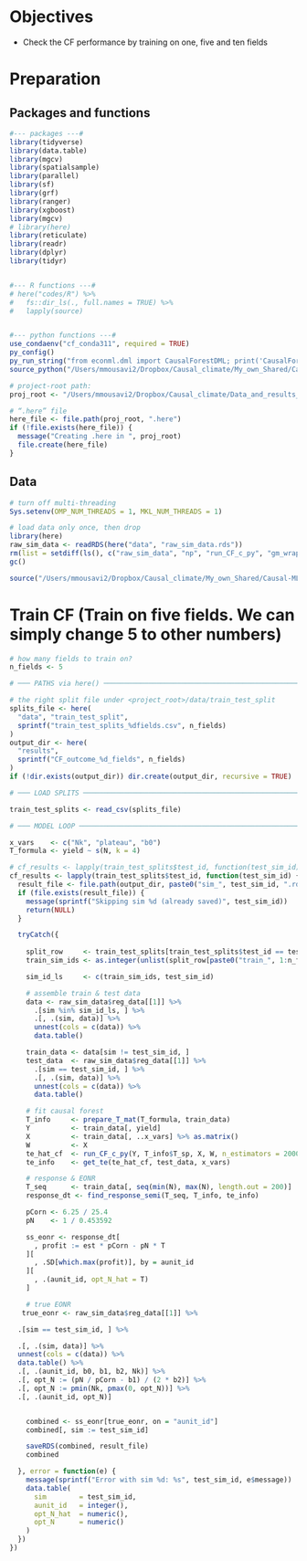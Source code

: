 # Objectives

+ Check the CF performance by training on one, five and ten fields 

 
# Preparation

## Packages and functions
```r
#--- packages ---#
library(tidyverse)
library(data.table)
library(mgcv)
library(spatialsample)
library(parallel)
library(sf)
library(grf)
library(ranger)
library(xgboost)
library(mgcv)
# library(here)
library(reticulate)
library(readr)
library(dplyr)
library(tidyr)


#--- R functions ---#
# here("codes/R") %>%
#   fs::dir_ls(., full.names = TRUE) %>%
#   lapply(source)


#--- python functions ---#
use_condaenv("cf_conda311", required = TRUE)
py_config()
py_run_string("from econml.dml import CausalForestDML; print('CausalForestDML imported OK')")
source_python("/Users/mmousavi2/Dropbox/Causal_climate/My_own_Shared/Causal-ML-continuous-treatment/codes/Python/run_CF_c.py")
```



```r
# project‐root path:
proj_root <- "/Users/mmousavi2/Dropbox/Causal_climate/Data_and_results_CF_Continuous"

# “.here” file
here_file <- file.path(proj_root, ".here")
if (!file.exists(here_file)) {
  message("Creating .here in ", proj_root)
  file.create(here_file)
}


```

## Data

```r
# turn off multi-threading
Sys.setenv(OMP_NUM_THREADS = 1, MKL_NUM_THREADS = 1)

# load data only once, then drop
library(here)
raw_sim_data <- readRDS(here("data", "raw_sim_data.rds"))
rm(list = setdiff(ls(), c("raw_sim_data", "np", "run_CF_c_py", "gm_wrapper_functions_you_need")))
gc()
```

```r
source("/Users/mmousavi2/Dropbox/Causal_climate/My_own_Shared/Causal-ML-continuous-treatment/codes/R/Utility.R")
```

# Train CF (Train on five fields. We can simply change 5 to other numbers)

```r


# how many fields to train on?
n_fields <- 5

# ─── PATHS via here() ──────────────────────────────────────────────────────────

# the right split file under <project_root>/data/train_test_split
splits_file <- here(
  "data", "train_test_split",
  sprintf("train_test_splits_%dfields.csv", n_fields)
)
output_dir <- here(
  "results",
  sprintf("CF_outcome_%d_fields", n_fields)
)
if (!dir.exists(output_dir)) dir.create(output_dir, recursive = TRUE)

# ─── LOAD SPLITS ────────────────────────────────────────────────────────────────

train_test_splits <- read_csv(splits_file)

# ─── MODEL LOOP ────────────────────────────────────────────────────────────────

x_vars    <- c("Nk", "plateau", "b0")
T_formula <- yield ~ s(N, k = 4)

# cf_results <- lapply(train_test_splits$test_id, function(test_sim_id)
cf_results <- lapply(train_test_splits$test_id, function(test_sim_id) {
  result_file <- file.path(output_dir, paste0("sim_", test_sim_id, ".rds"))
  if (file.exists(result_file)) {
    message(sprintf("Skipping sim %d (already saved)", test_sim_id))
    return(NULL)
  }

  tryCatch({
  
    split_row     <- train_test_splits[train_test_splits$test_id == test_sim_id, ]
    train_sim_ids <- as.integer(unlist(split_row[paste0("train_", 1:n_fields)]))

    sim_id_ls     <- c(train_sim_ids, test_sim_id)

    # assemble train & test data
    data <- raw_sim_data$reg_data[[1]] %>%
      .[sim %in% sim_id_ls, ] %>%
      .[, .(sim, data)] %>%
      unnest(cols = c(data)) %>%
      data.table()

    train_data <- data[sim != test_sim_id, ]
    test_data  <- raw_sim_data$reg_data[[1]] %>%
      .[sim == test_sim_id, ] %>%
      .[, .(sim, data)] %>%
      unnest(cols = c(data)) %>%
      data.table()

    # fit causal forest
    T_info     <- prepare_T_mat(T_formula, train_data)
    Y          <- train_data[, yield]
    X          <- train_data[, ..x_vars] %>% as.matrix()
    W          <- X
    te_hat_cf  <- run_CF_c_py(Y, T_info$T_sp, X, W, n_estimators = 2000)
    te_info    <- get_te(te_hat_cf, test_data, x_vars)

    # response & EONR
    T_seq      <- train_data[, seq(min(N), max(N), length.out = 200)]
    response_dt <- find_response_semi(T_seq, T_info, te_info)

    pCorn <- 6.25 / 25.4
    pN    <- 1 / 0.453592

    ss_eonr <- response_dt[
      , profit := est * pCorn - pN * T
    ][
      , .SD[which.max(profit)], by = aunit_id
    ][
      , .(aunit_id, opt_N_hat = T)
    ]

    # true EONR
   true_eonr <- raw_sim_data$reg_data[[1]] %>%

  .[sim == test_sim_id, ] %>%

  .[, .(sim, data)] %>%
  unnest(cols = c(data)) %>%
  data.table() %>%
  .[, .(aunit_id, b0, b1, b2, Nk)] %>%
  .[, opt_N := (pN / pCorn - b1) / (2 * b2)] %>%
  .[, opt_N := pmin(Nk, pmax(0, opt_N))] %>%
  .[, .(aunit_id, opt_N)]


    combined <- ss_eonr[true_eonr, on = "aunit_id"]
    combined[, sim := test_sim_id]

    saveRDS(combined, result_file)
    combined

  }, error = function(e) {
    message(sprintf("Error with sim %d: %s", test_sim_id, e$message))
    data.table(
      sim        = test_sim_id,
      aunit_id   = integer(),
      opt_N_hat  = numeric(),
      opt_N      = numeric()
    )
  })
})

```



